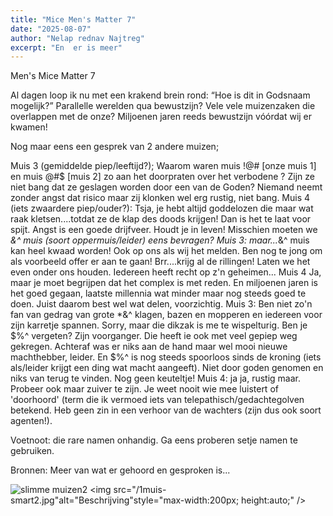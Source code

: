 ```yaml
---
title: "Mice Men's Matter 7"
date: "2025-08-07"
author: "Nelap rednav Najtreg"
excerpt: "En  er is meer"
---
```

Men's Mice Matter 7

Al dagen loop ik nu met een krakend brein rond: “Hoe is dit in Godsnaam mogelijk?”
Parallelle werelden qua bewustzijn? Vele vele muizenzaken die overlappen met de onze?
Miljoenen jaren reeds bewustzijn vóórdat wij er kwamen!

Nog maar eens een gesprek van 2 andere muizen;

Muis 3 (gemiddelde piep/leeftijd?);
Waarom waren muis !@# [onze muis 1] en muis @#$ [muis 2] zo aan het doorpraten over het verbodene ? Zijn ze niet bang dat ze geslagen worden door een van de Goden?
Niemand neemt zonder angst dat risico maar zij klonken wel erg rustig, niet bang.
Muis 4 (iets zwaardere piep/ouder?):
Tsja, je hebt altijd goddelozen die maar wat raak kletsen....totdat ze de klap des doods krijgen! Dan is het te laat voor spijt. Angst is een goede drijfveer. Houdt je in leven!
Misschien moeten we *&^ muis (soort oppermuis/leider) eens bevragen?
Muis 3: maar...*&^ muis kan heel kwaad worden! Ook op ons als wij het melden.
Ben nog te jong om als voorbeeld offer er aan te gaan! Brr....krijg al de rillingen!
Laten we het even onder ons houden. Iedereen heeft recht op z'n geheimen...
Muis 4 Ja, maar je moet begrijpen dat het complex is met reden. En miljoenen jaren is het goed gegaan, laatste millennia wat minder maar nog steeds goed te doen.
Juist daarom best wel wat delen, voorzichtig.
Muis 3: Ben niet zo'n fan van gedrag van grote *&^ klagen, bazen en mopperen en iedereen voor zijn karretje spannen. Sorry, maar die dikzak is me te wispelturig.
Ben je $%^ vergeten? Zijn voorganger. Die heeft ie ook met veel gepiep weg gekregen.
Achteraf was er niks aan de hand maar wel mooi nieuwe machthebber, leider. En $%^ is nog steeds spoorloos sinds de kroning (iets als/leider krijgt een ding wat macht aangeeft).
Niet door goden genomen en niks van terug te vinden. Nog geen keuteltje!
Muis 4: ja ja, rustig maar. Probeer ook maar zuiver te zijn. Je weet nooit wie mee luistert of 'doorhoord' (term die ik vermoed iets van telepathisch/gedachtegolven betekend.
Heb geen zin in een verhoor van de wachters (zijn dus ook soort agenten!).


Voetnoot: die rare namen onhandig. Ga eens proberen setje namen te gebruiken.

Bronnen: Meer van wat er gehoord en gesproken is...

![slimme muizen2](/1muis-smart2.jpg) <img src="/1muis-smart2.jpg"alt="Beschrijving"style="max-width:200px; height:auto;" />
